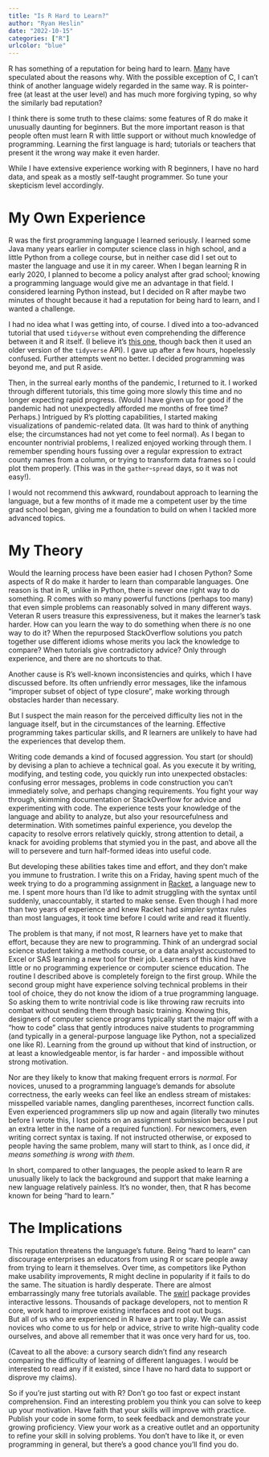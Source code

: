 ```yaml
---
title: "Is R Hard to Learn?"
author: "Ryan Heslin"
date: "2022-10-15"
categories: ["R"]
urlcolor: "blue"
---
```


R has something of a reputation for being hard to learn. 
[Many](https://r4stats.com/articles/why-r-is-hard-to-learn/) have 
speculated about the reasons why. With the possible 
exception of C, I can't think of another 
language widely regarded in the same way. R is pointer-free (at least at the user level) and has 
much more forgiving typing, so 
why the similarly bad reputation?

I think there is some truth to these claims: some features of R do
make it unusually daunting for beginners. But the more important reason is that 
people often must 
learn R with little support or without much knowledge of programming.
Learning the first language is hard; tutorials or teachers that present it 
the wrong way make it even harder.

While I have extensive experience working with R beginners, I 
have no hard data, and speak as a mostly self-taught programmer. 
So tune your skepticism level accordingly.

# My Own Experience 

R was the first programming language I learned seriously. I learned some 
Java many years earlier in computer science class in high school, and a 
little Python from a college course, but in neither case did I set out to 
master the language and use it in my career. When I began learning R in early 
2020, I planned to become a policy analyst after grad school; knowing a 
programming language would give me an advantage in that field. I considered learning 
Python instead, but I decided on R after maybe two minutes of thought because 
it had a reputation for being hard to learn, and I wanted a challenge. 

I had no idea what I was getting into, of course. I dived into a too-advanced 
tutorial that used `tidyverse` without even comprehending the difference 
between it and R itself. (I believe it's [this one](https://datacarpentry.org/r-socialsci/03-dplyr-tidyr/index.html), though back then it used an older version of the `tidyverse` API).
I gave up after a few hours, hopelessly confused. Further attempts went no better. 
I decided programming was beyond me, and put R aside.

Then, in the surreal early months of the pandemic, I returned to it. I 
worked through different tutorials, this time going more slowly this time and no longer expecting rapid progress.
(Would I have given up for good if the pandemic had not unexpectedly afforded 
me months of free time? Perhaps.) Intrigued by R's plotting capabilities, I started making visualizations of 
pandemic-related data. (It was hard to think of anything else; the circumstances had 
not yet come to feel normal). As I began to encounter nontrivial problems, I realized enjoyed working through them. I remember spending hours fussing over a regular expression 
to extract county names from a column, or trying to transform data frames so 
I could plot them properly. (This was in the `gather`-`spread` days, so it was not 
easy!). 

I would not recommend this awkward, roundabout approach to learning the language, but a 
few months of it made me a competent user by the time grad school began, giving me a foundation 
to build on when I tackled more advanced topics.

# My Theory

Would the learning process have been easier had I chosen Python? 
Some aspects of R do make it harder to learn than comparable languages.
One reason is that in R, unlike in Python, there is never one right way to 
do something. R comes with so many powerful functions (perhaps too many) that 
even simple problems can reasonably solved in many different ways. Veteran R 
users treasure this 
expressiveness, but it makes the learner's task harder. How can you learn the way to 
do something when there _is_ no one way to do it? When the repurposed 
StackOverflow solutions you patch together use different idioms whose 
merits you lack the knowledge to compare? When tutorials give contradictory advice? 
Only through experience, and 
there are no shortcuts to that.

Another cause is R's well-known inconsistencies and quirks, which I have discussed 
before. Its often unfriendly error messages, like the infamous 
"improper subset of object of type closure", make working through obstacles 
harder than necessary.

But I suspect the main reason for the perceived difficulty lies not in the 
language itself, but in the circumstances of the learning. Effective 
programming takes particular skills, and R learners are unlikely to have 
had the experiences that develop them.

Writing code demands a kind of focused aggression. You start (or should) 
by devising a plan to achieve a technical goal. As you execute it 
by writing, modifying, and testing code, you quickly run into unexpected 
obstacles: confusing error messages, problems in code construction you can't 
immediately solve, and perhaps changing requirements. You fight your way 
through, skimming documentation or StackOverflow for advice and experimenting 
with code. The experience tests your knowledge of the language and ability 
to analyze, but also your resourcefulness and determination.
With sometimes painful experience, you develop the capacity to resolve errors 
relatively quickly, strong attention to detail, a knack for avoiding problems that stymied you in the past, 
and above all the will to persevere and turn half-formed ideas into useful code.

But developing these abilities takes time and effort, and they don't make you immune 
to frustration. I write this on a Friday, having spent much of the week trying to do 
a programming assignment in [Racket](https://racket-lang.org/), a language new to me.
I spent more hours than I'd like to admit struggling with the syntax until 
suddenly, unaccountably, it started to make sense. Even though I had more 
than two years of experience and knew Racket had _simpler_ syntax rules than 
most languages, it took time before I could write and read it fluently. 

The problem is that many, if not most, R learners have yet to make that 
effort, because they are new to programming. Think of an
undergrad social science student taking a methods course, 
or a data analyst accustomed to Excel or SAS learning a new tool for their job.
Learners of this kind have little or no programming experience or computer science 
education.
The routine I described above is completely foreign to the first group. While 
the second group might have experience solving technical problems in their tool 
of choice, they do not know the idiom of a true programming language. 
So asking them to write nontrivial code is like throwing raw recruits into 
combat without sending them through basic training. Knowing this, designers 
of computer science programs typically start the major off with a "how to code"
class that gently introduces naive students to programming (and typically in 
a general-purpose language like Python, not a specialized one like R). Learning from 
the ground up without that kind of instruction, or at least a knowledgeable 
mentor, is far harder - and impossible without strong motivation.

Nor are they likely to know that making frequent errors is _normal_.
For novices, unused to a programming 
language's demands for absolute correctness, the early weeks 
can feel like an endless stream of mistakes: misspelled variable names, 
dangling parentheses, incorrect function calls. Even experienced programmers slip up 
now and again
(literally two minutes before I wrote 
this, I lost points on an assignment submission because I put an extra letter 
in the name of a required function). For newcomers, even writing correct syntax 
is taxing. If not instructed otherwise, or exposed 
to people having the same problem, many will start to think, as I once did, _it means something 
is wrong with them_. 

In short, compared to other languages, the people asked to learn R are unusually likely to lack the background and support that make learning 
a new language relatively painless. It's no wonder, then, that R has become 
known for being "hard to learn." 

# The Implications

This reputation threatens the language's future. Being "hard to learn" can 
discourage enterprises an educators from using R or scare people away from 
trying to learn it themselves. Over time, as competitors like Python 
make usability improvements, R might decline in popularity if it fails to do the same. 
The situation is hardly desperate. There are almost embarrassingly many 
free tutorials available. The [swirl](https://swirlstats.com/) package provides interactive lessons. Thousands of package developers, not to mention R core, work hard to 
improve existing interfaces and root out bugs.  
But all of us who are experienced in R have a part to play. We can assist 
novices who come to us for help or advice, strive to write high-quality code ourselves, 
and above all remember that it was once very hard for us, too.

(Caveat to all the above: a cursory search didn't find any research comparing the difficulty of learning 
of different languages. I would be interested to read any if it existed, since 
I have no hard data to support or disprove my claims).

So if you're just starting out with R? Don't go too fast or expect instant 
comprehension. Find an interesting problem you think you can solve to 
keep up your motivation. Have faith that your skills will improve with practice. 
Publish your code in some form, to seek feedback and demonstrate your growing proficiency.
View your work as a creative outlet and an opportunity to refine your 
skill in solving problems.
You don't have to like it, or even programming in general, but there's a good 
chance you'll find you do.
